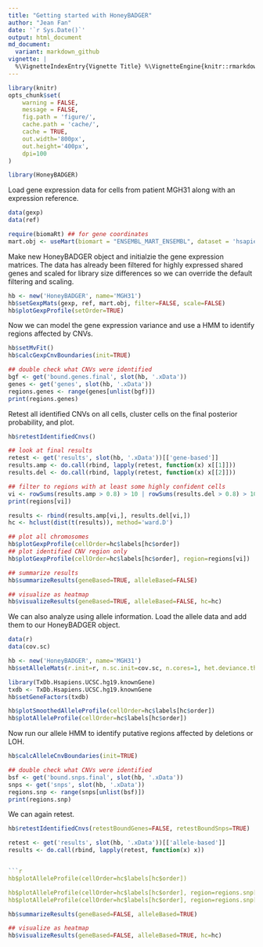 ```yaml
---
title: "Getting started with HoneyBADGER"
author: "Jean Fan"
date: '`r Sys.Date()`'
output: html_document
md_document:
  variant: markdown_github
vignette: |
  %\VignetteIndexEntry{Vignette Title} %\VignetteEngine{knitr::rmarkdown} \usepackage[utf8]{inputenc}
---
```



```r
library(knitr)
opts_chunk$set(
    warning = FALSE,
    message = FALSE,
    fig.path = 'figure/',
    cache.path = 'cache/',
    cache = TRUE,
    out.width='800px',
    out.height='400px',
    dpi=100
)
```


```r

library(HoneyBADGER)

```

Load gene expression data for cells from patient MGH31 along with an expression reference.

```r
data(gexp)
data(ref)

require(biomaRt) ## for gene coordinates
mart.obj <- useMart(biomart = "ENSEMBL_MART_ENSEMBL", dataset = 'hsapiens_gene_ensembl', host = "jul2015.archive.ensembl.org")
```

Make new HoneyBADGER object and initialzie the gene expression matrices. The data has already been filtered for highly expressed shared genes and scaled for library size differences so we can override the default filtering and scaling.

```r
hb <- new('HoneyBADGER', name='MGH31')
hb$setGexpMats(gexp, ref, mart.obj, filter=FALSE, scale=FALSE)
hb$plotGexpProfile(setOrder=TRUE)
```

Now we can model the gene expression variance and use a HMM to identify regions affected by CNVs.

```r
hb$setMvFit()
hb$calcGexpCnvBoundaries(init=TRUE)

## double check what CNVs were identified
bgf <- get('bound.genes.final', slot(hb, '.xData'))
genes <- get('genes', slot(hb, '.xData'))
regions.genes <- range(genes[unlist(bgf)])
print(regions.genes)
```

Retest all identified CNVs on all cells, cluster cells on the final posterior probability, and plot.

```r
hb$retestIdentifiedCnvs()

## look at final results
retest <- get('results', slot(hb, '.xData'))[['gene-based']]
results.amp <- do.call(rbind, lapply(retest, function(x) x[[1]])) 
results.del <- do.call(rbind, lapply(retest, function(x) x[[2]])) 

## filter to regions with at least some highly confident cells
vi <- rowSums(results.amp > 0.8) > 10 | rowSums(results.del > 0.8) > 10
print(regions[vi])

results <- rbind(results.amp[vi,], results.del[vi,])
hc <- hclust(dist(t(results)), method='ward.D')
```


```r
## plot all chromosomes
hb$plotGexpProfile(cellOrder=hc$labels[hc$order])
## plot identified CNV region only
hb$plotGexpProfile(cellOrder=hc$labels[hc$order], region=regions[vi])
```

```r
## summarize results
hb$summarizeResults(geneBased=TRUE, alleleBased=FALSE)
```

```r
## visualize as heatmap 
hb$visualizeResults(geneBased=TRUE, alleleBased=FALSE, hc=hc)
```

We can also analyze using allele information. Load the allele data and add them to our HoneyBADGER object.

```r
data(r)
data(cov.sc)

hb <- new('HoneyBADGER', name='MGH31')
hb$setAlleleMats(r.init=r, n.sc.init=cov.sc, n.cores=1, het.deviance.threshold=0.1)

library(TxDb.Hsapiens.UCSC.hg19.knownGene)
txdb <- TxDb.Hsapiens.UCSC.hg19.knownGene
hb$setGeneFactors(txdb)
```


```r

hb$plotSmoothedAlleleProfile(cellOrder=hc$labels[hc$order])
hb$plotAlleleProfile(cellOrder=hc$labels[hc$order])

```

Now run our allele HMM to identify putative regions affected by deletions or LOH.

```r
hb$calcAlleleCnvBoundaries(init=TRUE)

## double check what CNVs were identified
bsf <- get('bound.snps.final', slot(hb, '.xData'))
snps <- get('snps', slot(hb, '.xData'))
regions.snp <- range(snps[unlist(bsf)])
print(regions.snp)
```

We can again retest.

```r
hb$retestIdentifiedCnvs(retestBoundGenes=FALSE, retestBoundSnps=TRUE)

retest <- get('results', slot(hb, '.xData'))[['allele-based']]
results <- do.call(rbind, lapply(retest, function(x) x))


```r
hb$plotAlleleProfile(cellOrder=hc$labels[hc$order])

hb$plotAlleleProfile(cellOrder=hc$labels[hc$order], region=regions.snp[1])
hb$plotAlleleProfile(cellOrder=hc$labels[hc$order], region=regions.snp[5])
```

```r
hb$summarizeResults(geneBased=FALSE, alleleBased=TRUE)
```

```r
## visualize as heatmap 
hb$visualizeResults(geneBased=FALSE, alleleBased=TRUE, hc=hc)
```
